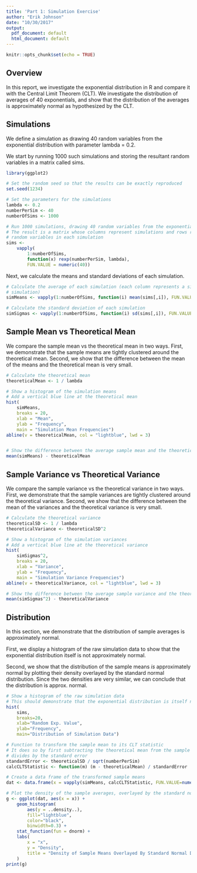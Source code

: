 ```yaml
---
title: 'Part 1: Simulation Exercise'
author: "Erik Johnson"
date: "10/30/2017"
output:
  pdf_document: default
  html_document: default
---
```


```r
knitr::opts_chunk$set(echo = TRUE)
```

## Overview
In this report, we investigate the exponential distribution in R and compare it with the Central Limit Theorem (CLT). We investigate the distribution of averages of 40 exponentials, and show that the distribution of the averages is approximately normal as hypothesized by the CLT.

## Simulations

We define a simulation as drawing 40 random variables from the exponential distribution with parameter lambda = 0.2.

We start by running 1000 such simulations and storing the resultant random variables in a matrix called sims.

```r
library(ggplot2)
```

```r
# Set the random seed so that the results can be exactly reproduced
set.seed(1234) 

# Set the parameters for the simulations
lambda <- 0.2
numberPerSim <- 40
numberOfSims <- 1000

# Run 1000 simulations, drawing 40 random variables from the exponential distribution
# The result is a matrix whose columns represent simulations and rows represent 
# random variables in each simulation
sims <- 
    vapply(
        1:numberOfSims, 
        function(x) rexp(numberPerSim, lambda), 
        FUN.VALUE = numeric(40))
```

Next, we calculate the means and standard deviations of each simulation.

```r
# Calculate the average of each simulation (each column represents a single
# simulation)
simMeans <- vapply(1:numberOfSims, function(i) mean(sims[,i]), FUN.VALUE = numeric(1))

# Calculate the standard deviation of each simulation
simSigmas <- vapply(1:numberOfSims, function(i) sd(sims[,i]), FUN.VALUE = numeric(1))
```

## Sample Mean vs Theoretical Mean

We compare the sample mean vs the theoretical mean in two ways. First, we demonstrate that the sample means are tightly clustered around the theoretical mean. Second, we show that the difference between the mean of the means and the theoretical mean is very small.

```r
# Calculate the theoretical mean
theoreticalMean <- 1 / lambda

# Show a histogram of the simulation means
# Add a vertical blue line at the theoretical mean
hist(
    simMeans, 
    breaks = 20, 
    xlab = "Mean", 
    ylab = "Frequency", 
    main = "Simulation Mean Frequencies")
abline(v = theoreticalMean, col = "lightblue", lwd = 3)


# Show the difference between the average sample mean and the theoretical mean
mean(simMeans) - theoreticalMean
```

## Sample Variance vs Theoretical Variance

We compare the sample variance vs the theoretical variance in two ways. First, we demonstrate that the sample variances are tightly clustered around the theoretical variance. Second, we show that the difference between the mean of the variances and the theoretical variance is very small.

```r
# Calculate the theoretical variance
theoreticalSD <- 1 / lambda
theoreticalVariance <- theoreticalSD^2

# Show a histogram of the simulation variances
# Add a vertical blue line at the theoretical variance
hist(
    simSigmas^2, 
    breaks = 20, 
    xlab = "Variance", 
    ylab = "Frequency", 
    main = "Simulation Variance Frequencies")
abline(v = theoreticalVariance, col = "lightblue", lwd = 3)

# Show the difference between the average sample variance and the theoretical variance
mean(simSigmas^2) - theoreticalVariance
```

## Distribution

In this section, we demonstrate that the distribution of sample averages is approximately normal. 

First, we display a histogram of the raw simulation data to show that the exponential distribution itself is not approximately normal.

Second, we show that the distribution of the sample means *is* approximately normal by plotting their density overlayed by the standard normal distribution. Since the two densities are very similar, we can conclude that the distribution is approx. normal.

```r
# Show a histogram of the raw simulation data
# This should demonstrate that the exponential distribution is itself not normal
hist(
    sims,
    breaks=20,
    xlab="Random Exp. Value",
    ylab="Frequency",
    main="Distribution of Simulation Data")
```

```r
# Function to transform the sample mean to its CLT statistic
# It does so by first subtracting the theoretical mean from the sample mean, and then
# divides by the standard error
standardError <- theoreticalSD / sqrt(numberPerSim)
calcCLTStatistic <- function(m) (m - theoreticalMean) / standardError

# Create a data frame of the transformed sample means
dat <- data.frame(x = vapply(simMeans, calcCLTStatistic, FUN.VALUE=numeric(1)))

# Plot the density of the sample averages, overlayed by the standard normal dist
g <- ggplot(dat, aes(x = x)) +
    geom_histogram(
        aes(y = ..density..), 
        fill="lightblue", 
        color="black", 
        binwidth=0.3) +
    stat_function(fun = dnorm) +
    labs(
        x = "x",
        y = "Density",
        title = "Density of Sample Means Overlayed By Standard Normal Distribution"
    )
print(g)
```

